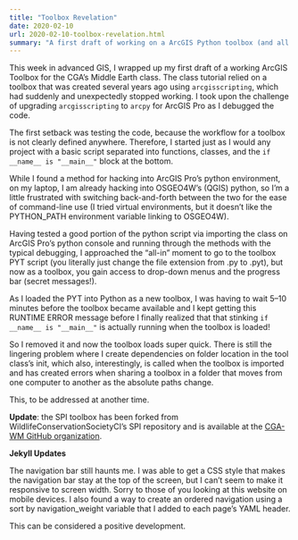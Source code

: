 ```yaml
---
title: "Toolbox Revelation"
date: 2020-02-10
url: 2020-02-10-toolbox-revelation.html
summary: "A first draft of working on a ArcGIS Python toolbox (and all the setbacks that entails). I take a small step forward working with Jekyll."
---
```


This week in advanced GIS, I wrapped up my first draft of a working ArcGIS Toolbox for the CGA's Middle Earth class.
The class tutorial relied on a toolbox that was created several years ago using `arcgisscripting`, which had suddenly and unexpectedly stopped working.
I took upon the challenge of upgrading `arcgisscripting` to `arcpy` for ArcGIS Pro as I debugged the code.

The first setback was testing the code, because the workflow for a toolbox is not clearly defined anywhere.
Therefore, I started just as I would any project with a basic script separated into functions, classes, and the `if __name__ is "__main__"` block at the bottom.

While I found a method for hacking into ArcGIS Pro's python environment, on my laptop, I am already hacking into OSGEO4W's (QGIS) python, so I'm a little frustrated with switching back-and-forth between the two for the ease of command-line use (I tried virtual environments, but it doesn't like the PYTHON_PATH environment variable linking to OSGEO4W).

Having tested a good portion of the python script via importing the class on ArcGIS Pro's python console and running through the methods with the typical debugging, I approached the "all-in" moment to go to the toolbox PYT script (you literally just change the file extension from .py to .pyt), but now as a toolbox, you gain access to drop-down menus and the progress bar (secret messages!).

As I loaded the PYT into Python as a new toolbox, I was having to wait 5--10 minutes before the toolbox became available and I kept getting this RUNTIME ERROR message before I finally realized that that stinking `if __name__ is "__main__"` is actually running when the toolbox is loaded!

So I removed it and now the toolbox loads super quick.
There is still the lingering problem where I create dependencies on folder location in the tool class's init, which also, interestingly, is called when the toolbox is imported and has created errors when sharing a toolbox in a folder that moves from one computer to another as the absolute paths change.

This, to be addressed at another time.

**Update**: the SPI toolbox has been forked from WildlifeConservationSocietyCI's SPI repository and is available at the [CGA-WM GitHub organization](https://github.com/cga-wm/spi).

**Jekyll Updates**

The navigation bar still haunts me.
I was able to get a CSS style that makes the navigation bar stay at the top of the screen, but I can't seem to make it responsive to screen width.
Sorry to those of you looking at this website on mobile devices.
I also found a way to create an ordered navigation using a sort by navigation_weight variable that I added to each page's YAML header.

This can be considered a positive development.
